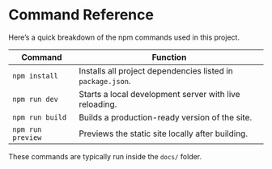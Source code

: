 # Command Reference

Here’s a quick breakdown of the npm commands used in this project.

| Command           | Function                                                                |
|-------------------|-------------------------------------------------------------------------|
| `npm install`     | Installs all project dependencies listed in `package.json`.             |
| `npm run dev`     | Starts a local development server with live reloading.                  |
| `npm run build`   | Builds a production-ready version of the site.                          |
| `npm run preview` | Previews the static site locally after building.                        |

These commands are typically run inside the `docs/` folder.

